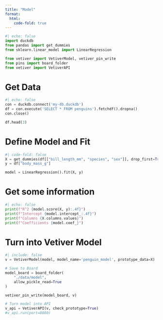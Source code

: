 ```yaml
---
title: "Model"
format:
  html:
    code-fold: true
---
```


```python
#| echo: false
import duckdb
from pandas import get_dummies
from sklearn.linear_model import LinearRegression

from vetiver import VetiverModel, vetiver_pin_write
from pins import board_folder
from vetiver import VetiverAPI
```

# Get Data
```python
#| echo: false
con = duckdb.connect('my-db.duckdb')
df = con.execute('SELECT * FROM penguins').fetchdf().dropna()
con.close()

df.head(3)
```

# Define Model and Fit
```python
#| code-fold: false
X = get_dummies(df[["bill_length_mm", "species", "sex"]], drop_first=True)
y = df["body_mass_g"]

model = LinearRegression().fit(X, y)
```

# Get some information
```python
#| echo: false
print(f"R^2 {model.score(X, y):.4f}")
print(f"Intercept {model.intercept_:.4f}")
print(f"Columns {X.columns.values}")
print(f"Coefficients {model.coef_}")
```

# Turn into Vetiver Model
```python
#| include: false
v = VetiverModel(model, model_name='penguin_model', prototype_data=X)

# Save to Board
model_board = board_folder(
    "./data/model",
    allow_pickle_read=True
)

vetiver_pin_write(model_board, v)

# Turn model into API
v_api = VetiverAPI(v, check_prototype=True)
#v_api.run(port=8080)
```
